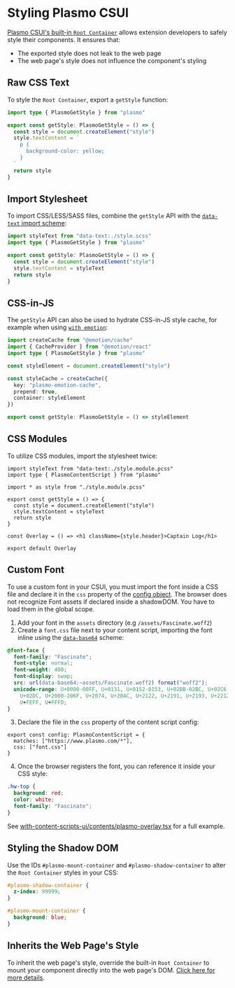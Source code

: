 # Styling Plasmo CSUI

[Plasmo CSUI's built-in `Root Container`](./life-cycle/#root-container) allows extension developers to safely style their components. It ensures that:

- The exported style does not leak to the web page
- The web page's style does not influence the component's styling

## Raw CSS Text

To style the `Root Container`, export a `getStyle` function:

```ts
import type { PlasmoGetStyle } from "plasmo"

export const getStyle: PlasmoGetStyle = () => {
  const style = document.createElement("style")
  style.textContent = `
    p {
      background-color: yellow;
    }
  `
  return style
}
```

## Import Stylesheet

To import CSS/LESS/SASS files, combine the `getStyle` API with the [`data-text` import scheme](/framework/import#data-text):

```ts
import styleText from "data-text:./style.scss"
import type { PlasmoGetStyle } from "plasmo"

export const getStyle: PlasmoGetStyle = () => {
  const style = document.createElement("style")
  style.textContent = styleText
  return style
}
```

## CSS-in-JS

The `getStyle` API can also be used to hydrate CSS-in-JS style cache, for example when using [`with emotion`](https://github.com/PlasmoHQ/examples/tree/main/with-emotion):

```ts
import createCache from "@emotion/cache"
import { CacheProvider } from "@emotion/react"
import type { PlasmoGetStyle } from "plasmo"

const styleElement = document.createElement("style")

const styleCache = createCache({
  key: "plasmo-emotion-cache",
  prepend: true,
  container: styleElement
})

export const getStyle: PlasmoGetStyle = () => styleElement
```

## CSS Modules

To utilize CSS modules, import the stylesheet twice:

```tsx
import styleText from "data-text:./style.module.pcss"
import type { PlasmoContentScript } from "plasmo"

import * as style from "./style.module.pcss"

export const getStyle = () => {
  const style = document.createElement("style")
  style.textContent = styleText
  return style
}

const Overlay = () => <h1 className={style.header}>Captain Log</h1>

export default Overlay
```

## Custom Font

To use a custom font in your CSUI, you must import the font inside a CSS file and declare it in the `css` property of the [config object](/framework/content-scripts#config). The browser does not recognize Font assets if declared inside a shadowDOM. You have to load them in the global scope.

1. Add your font in the `assets` directory (e.g `/assets/Fascinate.woff2`)
2. Create a `font.css` file next to your content script, importing the font inline using the [`data-base64`](/framework/import#data-base64) scheme:

```css
@font-face {
  font-family: "Fascinate";
  font-style: normal;
  font-weight: 400;
  font-display: swap;
  src: url(data-base64:~assets/Fascinate.woff2) format("woff2");
  unicode-range: U+0000-00FF, U+0131, U+0152-0153, U+02BB-02BC, U+02C6, U+02DA,
    U+02DC, U+2000-206F, U+2074, U+20AC, U+2122, U+2191, U+2193, U+2212, U+2215,
    U+FEFF, U+FFFD;
}
```

3. Declare the file in the `css` property of the content script config:

```tsx
export const config: PlasmoContentScript = {
  matches: ["https://www.plasmo.com/*"],
  css: ["font.css"]
}
```

4. Once the browser registers the font, you can reference it inside your CSS style:

```css
.hw-top {
  background: red;
  color: white;
  font-family: "Fascinate";
}
```

See [with-content-scripts-ui/contents/plasmo-overlay.tsx](https://github.com/PlasmoHQ/examples/blob/main/with-content-scripts-ui/contents/plasmo-overlay.tsx) for a full example.

## Styling the Shadow DOM

Use the IDs `#plasmo-mount-container` and `#plasmo-shadow-container` to alter the `Root Container` styles in your CSS:

```css
#plasmo-shadow-container {
  z-index: 99999;
}

#plasmo-mount-container {
  background: blue;
}
```

## Inherits the Web Page's Style

To inherit the web page's style, override the built-in `Root Container` to mount your component directly into the web page's DOM. [Click here for more details](/framework/content-scripts-ui/life-cycle#custom-root-container).
